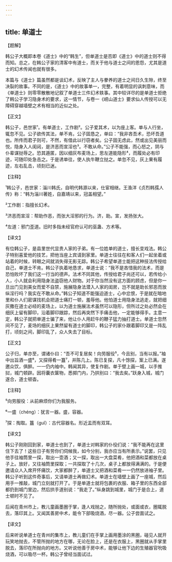 ```yaml
---
---
---
```

title: 单道士
---




【题解】


韩公子大概即本卷《道士》中的“韩生”，但单道士是否即《道士》中的道士则不得而知。总之，在韩公子家的清客中有道士，而关于他与道士之间的恩怨，尤其是道士的幻术传闻也就有很多。

本篇与《道士》篇虽然都是谈幻术，反映了主人与豢养的道士之间日久生隙，终至决裂的故事。不同的是，《道士》中的故事单一，完整，有着明显的讽刺意味，而《单道士》则零零散散地记叙了单道士三件幻术轶事。其中较详尽的是单道士拒绝了韩公子学习隐身术的要求，这一情节，与卷一《崂山道士》要求仙人传授可以无障碍穿越墙壁之术有相当的近似之处。


【正文】

韩公子，邑世家¹。有单道士，工作剧²。公子爱其术，以为座上客。单与人行坐，辄忽不见。公子欲传其法，单不肯。公子固恳之，单曰：“我非吝吾术，恐坏吾道也。所传而君子则可，不然，有借此以行窃者矣。公子固无虑此，然或出见美丽而悦，隐身入人闺闼，是济恶而宣淫也³。不敢从命。”公子不能强，而心怒之，阴与仆辈谋挞辱之。恐其遁匿，因以细灰布麦场上，思左道能隐形⁴，而履处必有印迹，可随印处急击之。于是诱单往，使人执牛鞭立挞之。单忽不见，灰上果有履迹，左右乱击，顷刻已迷。

【注释】


¹韩公子，邑世家：淄川韩氏，自明代韩源以来，仕宦相继。王渔洋《贞烈韩孺人传》称：“韩为淄川著姓，自嘉靖以来，冠盖相望。”

²工作剧：指擅长幻术。

³济恶而宣淫：帮助作恶，而张大淫邪的行为。济，助。宣，发扬张大。

⁴左道：邪门歪道。旧时多指未经官府认可的巫蛊、方术等。





【译文】


有位韩公子，是县里世代显贵人家的子弟。有一位姓单的道士，擅长变戏法。韩公子特别喜爱他的技艺，把他当座上宾请到家里。单道士往往在和客人们一起坐着或站着的时候，转眼之间就消失得无影无踪。韩公子希望单道士能把这种技法传授给自己，单道士不肯。韩公子执着地恳求，单道士说：“我不是吝惜我的法术，而是恐怕败坏了我们这一行当的德声。法术不同其他，传授给君子尚还可以，若传给小人，小人就会利用隐身法盗窃他人财物。对于你当然没有这方面的顾虑，但是你一旦出门见到美女而爱不自禁，施展隐身法潜入人家的闺房，岂不就是助长邪恶而放纵淫行吗？我实在不敢从命。”韩公子知道不能强迫道士，心中忿恨，于是就在暗地里和仆人们密谋找机会把道士痛打一顿，羞辱他。他怕道士用隐身法逃走，就把细灰撒在道士必经的麦场上，以为道士施展法术虽然可以隐形，但所过之处必然会在细灰上留有脚印，沿着脚印跟踪，然后再突然下手痛击他，一定能够得手。主意一定，韩公子就把单道士骗了来，他让仆人用赶牛的鞭子猛力抽打道士。单道士忽然间不见了，麦场的细灰上果然留有道士的脚印，韩公子的家仆跟着脚印又是一阵乱打，顷刻之间，脚印乱了，众人失去了目标。


【正文】

公子归，单亦至，谓诸仆曰：“吾不可复居矣！向劳服役⁵，今且别，当有以报。”袖中出旨酒一盛⁶，又探得肴一簋⁷，并陈几上。陈已复探，凡十馀探，案上已满。遂邀众饮，俱醉。一一仍内袖中。韩闻其异，使复作剧。单于壁上画一城，以手推挝，城门顿辟。因将囊衣箧物，悉掷门内，乃拱别曰：“我去矣。”跃身入城，城门遂合，道士顿杳。

【注释】


⁵向劳服役：从前麻烦你们为我服务。

⁶一盛（chéng）：犹言一器。盛，容器。

⁷探：掏取。簋（guǐ）：古代容器名。形近盂而有双耳。





【译文】


韩公子刚刚回到家，单道士也到了，单道士对韩家的仆役们说：“我不能再在这里住下去了！这些日子有劳你们伺候我，如今分别，我亦应当有所表示。”说罢，只见他手往袖筒里一探，取出一壶酒；又一探，取出一大盘菜肴，他把酒和菜都放在桌子上。放好，又往袖筒里探取；一共探取了十几次，桌子上都放得满满的。于是便邀请众人入席开怀痛饮，大家都醉了，单道士又把酒和菜肴一一仍然放进袖子里。韩公子听到这件奇事后，又请单道士再做幻术。单道士在墙壁上画了一座城，然后用手一推敲，城门立刻就打开了。于是单道士就将包裹的衣服、箱子里的东西全部都扔到城门里边，然后拱手道别说：“我走了。”纵身跳到城里，城门于是合上，道士顿时不见了。

后闻在青州市上，教儿童画墨圈于掌，逢人戏抛之，随所抛处，或面或衣，圈辄脱去，落印其上。又闻其善房中术，能令下部吸烧酒，尽一器。公子尝面试之。





【译文】


后来听说单道士在青州的集市上，教儿童们在手掌上画用墨涂的黑圈，碰见人就开玩笑地抛去，不管所抛的地方在哪，无论在脸上，还是在衣服上，黑圈就从手掌里脱去，落印在所抛向的地方。又听说他善于房中术，能够让他下边的生殖器官吮吸烧酒，可以吸尽一杯。韩公子曾经当面试过。